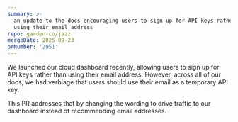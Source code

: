 ```yaml
---
summary: >-
  an update to the docs encouraging users to sign up for API keys rather than
  using their email address
repo: garden-co/jazz
mergeDate: 2025-09-23
prNumber: '2951'
---
```

We launched our cloud dashboard recently, allowing users to sign up for API keys rather than using their email address. However, across all of our docs, we had verbiage that users should use their email as a temporary API key.

This PR addresses that by changing the wording to drive traffic to our dashboard instead of recommending email addresses.
